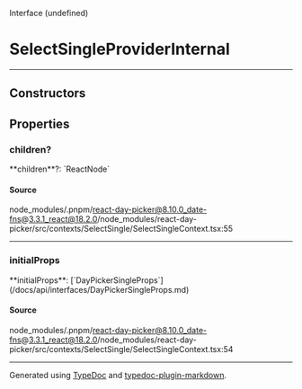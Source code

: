 <SectionTitle>Interface (undefined)</SectionTitle>

# SelectSingleProviderInternal

<Description>

</Description>

---

## Constructors

<a id="constructors" name="constructors"></a>

## Properties

<a id="children" name="children"></a>

### children?

<SignatureMemberIdentifier>
  **children**?: `ReactNode`
</SignatureMemberIdentifier>

#### Source

node_modules/.pnpm/react-day-picker@8.10.0_date-fns@3.3.1_react@18.2.0/node_modules/react-day-picker/src/contexts/SelectSingle/SelectSingleContext.tsx:55

---

<a id="initialprops" name="initialprops"></a>

### initialProps

<SignatureMemberIdentifier>
  **initialProps**:
  [`DayPickerSingleProps`](/docs/api/interfaces/DayPickerSingleProps.md)
</SignatureMemberIdentifier>

#### Source

node_modules/.pnpm/react-day-picker@8.10.0_date-fns@3.3.1_react@18.2.0/node_modules/react-day-picker/src/contexts/SelectSingle/SelectSingleContext.tsx:54

---

Generated using [TypeDoc](https://typedoc.org) and [typedoc-plugin-markdown](https://typedoc-plugin-markdown.org).
